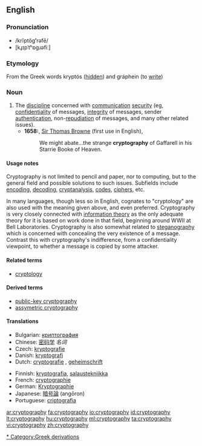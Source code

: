 ==English==
{{wikipedia}}

===Pronunciation===
* /krĭptŏg'''ʹ'''rəfē/
* [kɹ̥ɪpˈtʰɒgɹəfiː]
*: {{rhymes|ɒgrəfiː}}

===Etymology===
From the Greek words kryptós ([[hidden]]) and gráphein (to [[write]])

===Noun===
{{en-noun|-}}

# The [[discipline]] concerned with [[communication]] [[security]] (eg, [[confidentiality]] of messages, [[integrity]] of messages, sender [[authentication]], non-[[repudiation]] of messages, and many other related issues).
#* '''1658:''', [[w:Thomas Browne|Sir Thomas Browne]] (first use in English),
#*: We might abate...the strange '''cryptography''' of Gaffarell in his Starrie Booke of Heaven.

====Usage notes====
Cryptography is not limited to pencil and paper, nor to computing, but to the general field and possible solutions to such issues.  Subfields include [[encode|encoding]], [[decode|decoding]], [[cryptanalysis]], [[code]]s, [[cipher]]s, etc.

In many languages, though less so in English, cognates to "cryptology" are also used with the meaning given above, and even preferred. Cryptography is very closely connected with [[information theory]] as the only adequate theory for it is based on work done in that field, beginning around WWII at Bell Laboratories. Cryptography is also somewhat related to [[steganography]] which is concerned with concealing the very existence of a message. Contrast this with cryptography's indifference, from a confidentiality viewpoint, to whether a message is copied by some attacker.

====Related terms====
* [[cryptology]]

====Derived terms====
* [[public-key cryptography]]
* [[assymetric cryptography]]

====Translations====
{{trans-top|discipline concerned with communication security}}
* Bulgarian: [[криптография]] {{f}}
* Chinese: [[密码学]] ''名词''
* Czech: [[kryptografie]] {{f}}
* Danish: [[kryptografi]]
* Dutch: [[cryptografie]] {{n}}, [[geheimschrift]] {{f}}
{{trans-mid}}
* Finnish: [[kryptografia]], [[salaustekniikka]]
* French: [[cryptographie]] {{f}}
* German: [[Kryptographie]] {{f}}
* Japanese: [[暗号論]] (angōron)
* Portuguese: [[criptografia]] {{f}}
{{trans-bottom}}

[[Category:Cryptography|* ]]
[[Category:Greek derivations]]

[[ar:cryptography]]
[[fa:cryptography]]
[[io:cryptography]]
[[id:cryptography]]
[[lt:cryptography]]
[[hu:cryptography]]
[[ml:cryptography]]
[[ta:cryptography]]
[[vi:cryptography]]
[[zh:cryptography]]